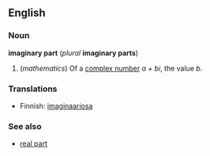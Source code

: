 ==English==
===Noun===
'''imaginary part''' (''plural'' '''imaginary parts''')

#(''mathematics'') Of a [[complex number]] ''a + bi'', the value ''b''.

===Translations===

*Finnish: [[imaginaariosa]]

===See also===
*[[real part]]